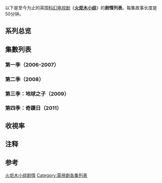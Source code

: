{{update|time=2018-06-27T01:42:01+00:00}}
{{noteTA
|T=zh-hans:火炬木小组集数列表; zh-hk:超疑特工集數列表; zh-tw:火炬木集數列表;
|1=zh-hans:火炬木小组; zh-hk:超疑特工; zh-tw:火炬木;
|2=zh-hans:神秘博士; zh-hk:異世奇人;zh-tw:超時空博士;
|3=zh-hans:火炬木研究院; zh-hant:炬木機關;
|4=zh-hans:万事皆变; zh-hant:随機應變;
|5=zh-hans:初到之日; zh-hant:首要任務;
|G1=Show
|G2=TV
|G3=PP
}}
以下是至今为止的英国[[科幻|科幻]][[电视剧|电视剧]]《'''[[火炬木小组|火炬木小组]]'''》的'''剧情列表'''。每集故事长度是50分钟。

== 系列总览 ==
<onlyinclude>{{Series overview
| color1     = #0D0709
| link1      = <includeonly>火炬木小组剧情列表</includeonly>#第一季（2006-2007）
| episodes1  = 13
| start1     = {{Start date|2006|10|22|df=y}}
| end1       = {{End date|2007|1|1|df=y}}

| color2     = #B11010
| link2      = <includeonly>火炬木小组剧情列表</includeonly>#第二季（2008）
| episodes2  = 13
| start2     = {{Start date|2008|1|16|df=y}}
| end2       = {{End date|2008|4|4|df=y}}

| color3     = #5C5743
| link3      = <includeonly>火炬木小组剧情列表</includeonly>#第三季：地球之子（2009）
| episodes3  = 5
| start3     = {{Start date|2009|7|6|df=y}}
| end3       = {{End date|2009|7|10|df=y}}

| color4     = #BFA747
| link4      = <includeonly>火炬木小组剧情列表</includeonly>#第四季：奇蹟日（2011）
| episodes4  = 10
| start4     = {{Start date|2011|7|8|df=y}}
| end4       = {{End date|2011|9|9|df=y}}
}}</onlyinclude>

==集數列表==
=== 第一季（2006-2007） ===

{{Episode table |background=#0D0709 |overall=6 |season=6 |title=18 |director=16 |writer=24 |airdate=14 |viewers=9 |country=英國 |viewersR= |episodes=
{{Episode list
 |EpisodeNumber   = 1
 |EpisodeNumber2  = 1
 |Title           = Everything Changes<br/>[[万事皆变|万事皆变]]
 |DirectedBy      = Brian Kelly
 |WrittenBy       = [[拉塞爾·T·戴維斯|拉塞爾·T·戴維斯]]
 |OriginalAirDate = {{Start date|2006|10|22|df=y}}
 |Viewers         = 2.52
 |LineColor       = 0D0709
 |Synopsis  = When Torchwood arrives on the scene of a brutal murder, WPC Gwen Cooper's burning curiosity is challenged. 
}}
{{Episode list
 |EpisodeNumber   = 2
 |EpisodeNumber2  = 2
 |Title           = Day One<br/>[[初到之日|初到之日]]
 |DirectedBy      = Brian Kelly
 |WrittenBy       = [[克里斯·奇布诺尔|克里斯·奇布诺尔]]
 |OriginalAirDate = {{Start date|2006|10|22|df=y}}
 |Viewers         = 2.50
 |LineColor       = 0D0709
}}
{{Episode list
 |EpisodeNumber   = 3
 |EpisodeNumber2  = 3
 |Title           = Ghost Machine<br/>[[鬼魂机器|鬼魂机器]]
 |DirectedBy      = Colin Teague
 |WrittenBy       = Helen Raynor
 |OriginalAirDate = {{Start date|2006|10|29|df=y}}
 |Viewers         = 1.77
 |LineColor       = 0D0709
}}
{{Episode list
 |EpisodeNumber   = 4
 |EpisodeNumber2  = 4
 |Title           = Cyberwoman<br/>[[女人造人|女人造人]]
 |DirectedBy      = James Strong
 |WrittenBy       = [[克里斯·奇布诺尔|克里斯·奇布诺尔]]
 |OriginalAirDate = {{Start date|2006|11|5|df=y}}
 |Viewers         = 1.39
 |LineColor       = 0D0709
}}
{{Episode list
 |EpisodeNumber   = 5
 |EpisodeNumber2  = 5
 |Title           = Small Worlds<br/>[[小小世界|小小世界]]
 |DirectedBy      = Alice Troughton
 |WrittenBy       = Peter J. Hammond
 |OriginalAirDate = {{Start date|2006|11|12|df=y}}
 |Viewers         = 1.26
 |LineColor       = 0D0709
}}
{{Episode list
 |EpisodeNumber   = 6
 |EpisodeNumber2  = 6
 |Title           = Countrycide<br/>[[乡村屠杀|乡村屠杀]]
 |DirectedBy      = Andy Goddard
 |WrittenBy       = [[克里斯·奇布诺尔|克里斯·奇布诺尔]]
 |OriginalAirDate = {{Start date|2006|11|19|df=y}}
 |Viewers         = 1.22
 |LineColor       = 0D0709
}}
{{Episode list
 |EpisodeNumber   = 7
 |EpisodeNumber2  = 7
 |Title           = Greeks Bearing Gifts<br/>[[希腊厚礼|希腊厚礼]]
 |DirectedBy      = Colin Teague
 |WrittenBy       = {{link-en|托比·韋候斯|Toby Whithouse}}
 |OriginalAirDate = {{Start date|2006|11|26|df=y}}
 |Viewers         = 1.31
 |LineColor       = 0D0709
}}
{{Episode list
 |EpisodeNumber   = 8
 |EpisodeNumber2  = 8
 |Title           = They Keep Killing Suzie<br/>[[不死苏茜|不死苏茜]]
 |DirectedBy      = James Strong
 |WrittenBy       = Paul Tomalin & Dan McCulloch
 |OriginalAirDate = {{Start date|2006|12|3|df=y}}
 |Viewers         = 1.12
 |LineColor       = 0D0709
}}
{{Episode list
 |EpisodeNumber   = 9
 |EpisodeNumber2  = 9
 |Title           = Random Shoes<br/>[[鞋子之谜|鞋子之谜]]
 |DirectedBy      = James Erskine
 |WrittenBy       = Jacquetta May
 |OriginalAirDate = {{Start date|2006|12|10|df=y}}
 |Viewers         = 1.08
 |LineColor       = 0D0709
}}
{{Episode list
 |EpisodeNumber   = 10
 |EpisodeNumber2  = 10
 |Title           = Out of Time<br/>[[时代错位|时代错位]]
 |DirectedBy      = Alice Troughton
 |WrittenBy       = Catherine Tregenna
 |OriginalAirDate = {{Start date|2006|12|17|df=y}}
 |Viewers         = 1.03
 |LineColor       = 0D0709
}}
{{Episode list
 |EpisodeNumber   = 11
 |EpisodeNumber2  = 11
 |Title           = Combat<br/>[[特殊决斗|特殊决斗]]
 |DirectedBy      = Andy Goddard
 |WrittenBy       = Noel Clarke
 |OriginalAirDate = {{Start date|2006|12|24|df=y}}
 |Viewers         = 0.83
 |LineColor       = 0D0709
}}
{{Episode list
 |EpisodeNumber   = 12
 |EpisodeNumber2  = 12
 |Title           = Captain Jack Harkness<br/>[[杰克上校_(电视剧)|杰克上校]]
 |DirectedBy      = Ashley Way
 |WrittenBy       = Catherine Tregenna
 |OriginalAirDate = {{Start date|2007|1|1|df=y}}
 |Viewers         = 1.23
 |LineColor       = 0D0709
}}
{{Episode list
 |EpisodeNumber   = 13
 |EpisodeNumber2  = 13
 |Title           = End of Days<br/>[[世界末日_(火炬木小组)|世界末日]]
 |DirectedBy      = Ashley Way
 |WrittenBy       = 克里斯·奇布诺尔
 |OriginalAirDate = {{Start date|2007|1|1|df=y}}
 |Viewers         = 1.23
 |LineColor       = 0D0709
}}
}}

=== 第二季（2008） ===

{{Episode table |background=#B11010 |overall=6 |season=6 |title=18 |director=16 |writer=24 |airdate=14 |viewers=9 |country=英國 |viewersR= |episodes=
{{Episode list
 |EpisodeNumber   = 14
 |EpisodeNumber2  = 1
 |Title           = Kiss Kiss, Bang Bang
 |DirectedBy      = Ashley Way
 |WrittenBy       = 克里斯·奇布诺尔
 |OriginalAirDate = {{Start date|2008|1|16|df=y}}
 |Viewers         = 4.22
 |LineColor       = B11010
}}
{{Episode list
 |EpisodeNumber   = 15
 |EpisodeNumber2  = 2
 |Title           = Sleeper
 |DirectedBy      = Colin Teague
 |WrittenBy       = James Moran
 |OriginalAirDate = {{Start date|2008|1|23|df=y}}
 |Viewers         = 3.78
 |LineColor       = B11010
}}
{{Episode list
 |EpisodeNumber   = 16
 |EpisodeNumber2  = 3
 |Title           = To the Last Man
 |DirectedBy      = Andy Goddard
 |WrittenBy       = Helen Raynor
 |OriginalAirDate = {{Start date|2008|1|30|df=y}}
 |Viewers         = 3.51
 |LineColor       = B11010
}}
{{Episode list
 |EpisodeNumber   = 17
 |EpisodeNumber2  = 4
 |Title           = Meat
 |DirectedBy      = Colin Teague
 |WrittenBy       = Catherine Tregenna
 |OriginalAirDate = {{Start date|2008|2|6|df=y}}
 |Viewers         = 3.28
 |LineColor       = B11010
}}
{{Episode list
 |EpisodeNumber   = 18
 |EpisodeNumber2  = 5
 |Title           = Adam
 |DirectedBy      = Andy Goddard
 |WrittenBy       = Catherine Tregenna
 |OriginalAirDate = {{Start date|2008|2|13|df=y}}
 |Viewers         = 3.79
 |LineColor       = B11010
}}
{{Episode list
 |EpisodeNumber   = 19
 |EpisodeNumber2  = 6
 |Title           = Reset
 |DirectedBy      = Ashley Way
 |WrittenBy       = J. C. Wilsher
 |OriginalAirDate = {{Start date|2008|2|13|df=y}}
 |Viewers         = 4.07
 |LineColor       = B11010
}}
{{Episode list
 |EpisodeNumber   = 20
 |EpisodeNumber2  = 7
 |Title           = Dead Man Walking
 |DirectedBy      = Andy Goddard
 |WrittenBy       = Matt Jones
 |OriginalAirDate = {{Start date|2008|2|20|df=y}}
 |Viewers         = 4.32
 |LineColor       = B11010
}}
{{Episode list
 |EpisodeNumber   = 21
 |EpisodeNumber2  = 8
 |Title           = A Day in the Death
 |DirectedBy      = Andy Goddard
 |WrittenBy       = Joseph Lidster
 |OriginalAirDate = {{Start date|2008|2|27|df=y}}
 |Viewers         = 4.26
 |LineColor       = B11010
}}
{{Episode list
 |EpisodeNumber   = 22
 |EpisodeNumber2  = 9
 |Title           = Something Borrowed
 |DirectedBy      = Ashley Way
 |WrittenBy       = Phil Ford
 |OriginalAirDate = {{Start date|2008|3|5|df=y}}
 |Viewers         = 3.75
 |LineColor       = B11010
}}
{{Episode list
 |EpisodeNumber   = 23
 |EpisodeNumber2  = 10
 |Title           = From Out of the Rain
 |DirectedBy      = Jonathan Fox Bassett
 |WrittenBy       = Peter J. Hammond
 |OriginalAirDate = {{Start date|2008|3|12|df=y}}
 |Viewers         = 3.85
 |LineColor       = B11010
}}
{{Episode list
 |EpisodeNumber   = 24
 |EpisodeNumber2  = 11
 |Title           = Adrift
 |DirectedBy      = Mark Everest
 |WrittenBy       = 克里斯·奇布诺尔
 |OriginalAirDate = {{Start date|2008|3|19|df=y}}
 |Viewers         = 3.49
 |LineColor       = B11010
}}
{{Episode list
 |EpisodeNumber   = 25
 |EpisodeNumber2  = 12
 |Title           = Fragments
 |DirectedBy      = Jonathan Fox Bassett
 |WrittenBy       = 克里斯·奇布诺尔
 |OriginalAirDate = {{Start date|2008|3|21|df=y}}
 |Viewers         = 3.69
 |LineColor       = B11010
}}
{{Episode list
 |EpisodeNumber   = 26
 |EpisodeNumber2  = 13
 |Title           = Exit Wounds
 |DirectedBy      = Ashley Way
 |WrittenBy       = 克里斯·奇布诺尔
 |OriginalAirDate = {{Start date|2008|4|4|df=y}}
 |Viewers         = 3.13
 |LineColor       = B11010
}}
}}

=== 第三季：地球之子（2009） ===

{{Episode table |background=#5C5743 |overall=6 |season=6 |title=18 |director=16 |writer=24 |airdate=14 |viewers=9 |country=英國 |viewersR=<ref>{{cite web |url= http://www.barb.co.uk/whats-new/weekly-top-10/? |title= Multichannel top 10 programmes (select BBC1, and week Jul 06 – Jul 12, 2009) |publisher= Barb |location= UK |accessdate= 25 February 2010 |archive-date= 2016-03-08 |archive-url= https://web.archive.org/web/20160308165825/http://www.barb.co.uk/whats-new/weekly-top-10 |dead-url= no }}</ref> |episodes=
{{Episode list/sublist|Torchwood: Children of Earth
 |EpisodeNumber   = 27
 |EpisodeNumber2  = 1
 |Title           = Day One
 |DirectedBy      = [[尤若斯·林恩|尤若斯·林恩]]
 |WrittenBy       = 拉塞尔·T·戴维斯
 |OriginalAirDate = {{Start date|2009|7|6|df=y}}
 |Viewers         = 6.47
 |LineColor       = 5C5743
}}
{{Episode list/sublist|Torchwood: Children of Earth
 |EpisodeNumber   = 28
 |EpisodeNumber2  = 2
 |Title           = Day Two
 |DirectedBy      = [[尤若斯·林恩|尤若斯·林恩]]
 |WrittenBy       = John Fay
 |OriginalAirDate = {{Start date|2009|7|7|df=y}}
 |Viewers         = 6.14
 |LineColor       = 5C5743
}}
{{Episode list/sublist|Torchwood: Children of Earth
 |EpisodeNumber   = 29
 |EpisodeNumber2  = 3
 |Title           = Day Three
 |DirectedBy      = [[尤若斯·林恩|尤若斯·林恩]]
 |WrittenBy       = 拉塞尔·T·戴维斯 & James Moran
 |OriginalAirDate = {{Start date|2009|7|8|df=y}}
 |Viewers         = 6.40
 |LineColor       = 5C5743
}}
{{Episode list/sublist|Torchwood: Children of Earth
 |EpisodeNumber   = 30
 |EpisodeNumber2  = 4
 |Title           = Day Four
 |DirectedBy      = [[尤若斯·林恩|尤若斯·林恩]]
 |WrittenBy       = John Fay
 |OriginalAirDate = {{Start date|2009|7|9|df=y}}
 |Viewers         = 6.76
 |LineColor       = 5C5743
}}
{{Episode list/sublist|Torchwood: Children of Earth
 |EpisodeNumber   = 31
 |EpisodeNumber2  = 5
 |Title           = Day Five
 |DirectedBy      = [[尤若斯·林恩|尤若斯·林恩]]
 |WrittenBy       = 拉塞尔·T·戴维斯
 |OriginalAirDate = {{Start date|2009|7|10|df=y}}
 |Viewers         = 6.58
 |LineColor       = 5C5743
}}
}}

=== 第四季：奇蹟日（2011） ===

{{Episode table |background=#BFA747 |overall=6 |season=6 |title=18 |director=16 |writer=24 |airdate=14 |viewers=9 |country=英國 |viewersR=<ref group="lower-alpha" name="Series4UK" />{{efn|These are the viewers for US / UK airings, in that order.<ref>{{cite web |title= Weekly top programmes overview |url= http://www.barb.co.uk/whats-new/weekly-top-30?_s=4 |publisher= [[BARB|BARB]] |date= 25 July 2011 |accessdate= 25 July 2011 |archive-date= 2016-03-06 |archive-url= https://web.archive.org/web/20160306031324/http://www.barb.co.uk/whats-new/weekly-top-30?_s=4 |dead-url= no }}</ref>}} |episodes=
{{Episode list/sublist|Torchwood: Miracle Day
|EpisodeNumber   = 32
|EpisodeNumber2  = 1
|Title           = The New World
|DirectedBy      = [[Bharat_Nalluri|Bharat Nalluri]]
|WrittenBy       = 拉塞尔·T·戴维斯
|OriginalAirDate = {{Start date|df=yes|2011|7|8|}}
|Viewers         = 1.51 / 6.59
|LineColor       = BFA747
}}
{{Episode list/sublist|Torchwood: Miracle Day
|EpisodeNumber   = 33
|EpisodeNumber2  = 2
|Title           = Rendition
|DirectedBy      = Billy Gierhart
|WrittenBy       = [[Doris_Egan|Doris Egan]]
|OriginalAirDate = {{Start date|df=yes|2011|7|15|}}
|Viewers         = 0.98 / 5.75
|LineColor       = BFA747
}}
{{Episode list/sublist|Torchwood: Miracle Day
|EpisodeNumber   = 34
|EpisodeNumber2  = 3
|Title           = Dead of Night
|DirectedBy      = Billy Gierhart
|WrittenBy       = [[Jane_Espenson|Jane Espenson]]
|OriginalAirDate = {{Start date|df=yes|2011|7|22|}}
|Viewers         = 1.02 / 5.49
|LineColor       = BFA747
}}
{{Episode list/sublist|Torchwood: Miracle Day
|EpisodeNumber   = 35
|EpisodeNumber2  = 4
|Title           = Escape to L.A.
|DirectedBy      = Billy Gierhart
|WrittenBy       = {{StoryTeleplay|s=Jim Gray|t=Jim Gray & [[John_Shiban|John Shiban]]}}
|OriginalAirDate = {{Start date|df=yes|2011|7|29|}}
|Viewers         = 0.94 / 5.19
|LineColor       = BFA747
}}
{{Episode list/sublist|Torchwood: Miracle Day
|EpisodeNumber   = 36
|EpisodeNumber2  = 5
|Title           = The Categories of Life
|DirectedBy      = Guy Ferland
|WrittenBy       = Jane Espenson
|OriginalAirDate = {{Start date|df=yes|2011|8|5|}}
|Viewers         = 1.02 / 5.17
|LineColor       = BFA747
}}
{{Episode list/sublist|Torchwood: Miracle Day
|EpisodeNumber   = 37
|EpisodeNumber2  = 6
|Title           = The Middle Men
|DirectedBy      = Guy Ferland
|WrittenBy       = John Shiban
|OriginalAirDate = {{Start date|df=yes|2011|8|12|}}
|Viewers         = 0.88 / 4.60
|LineColor       = BFA747
}}
{{Episode list/sublist|Torchwood: Miracle Day
|EpisodeNumber   = 38
|EpisodeNumber2  = 7
|Title           = Immortal Sins
|DirectedBy      = Gwyneth Horder-Payton
|WrittenBy       = Jane Espenson
|OriginalAirDate = {{Start date|df=yes|2011|8|19|}}
|Viewers         = 0.92 / 4.48
|LineColor       = BFA747
}}
{{Episode list/sublist|Torchwood: Miracle Day
|EpisodeNumber   = 39
|EpisodeNumber2  = 8
|Title           = End of the Road
|DirectedBy      = Gwyneth Horder-Payton
|WrittenBy       = {{StoryTeleplay|s=Ryan Scott|t=Jane Espenson & Ryan Scott}}
|OriginalAirDate = {{Start date|df=yes|2011|8|26|}}
|Viewers         = 1.17 / 4.64
|LineColor       = BFA747
}}
{{Episode list/sublist|Torchwood: Miracle Day
|EpisodeNumber   = 40
|EpisodeNumber2  = 9
|Title           = The Gathering
|DirectedBy      = Guy Ferland
|WrittenBy       = [[John_Fay_(writer)|John Fay]]
|OriginalAirDate = {{Start date|df=yes|2011|9|2|}}
|Viewers         = 1.05 / 4.63
|LineColor       = BFA747
}}
{{Episode list/sublist|Torchwood: Miracle Day
|EpisodeNumber   = 41
|EpisodeNumber2  = 10
|Title           = The Blood Line
|DirectedBy      = Billy Gierhart
|WrittenBy       = {{StoryTeleplay|s=Russell T Davies|t=Russell T Davies & Jane Espenson}}
|OriginalAirDate = {{Start date|df=yes|2011|9|9|}}
|Viewers         = 0.95 / 5.13
|LineColor       = BFA747
}}
}}

==收視率==
{{Television ratings graph
| title        = 火炬木
| country      = UK
| color1       = #0D0709
| color2       = #B11010
| color3       = #5C5743
| color4       = #BFA747
| x_intervals  = 5
| bar_width    = 10
| -
<!-- S01E01 -->| 2.52
<!-- S01E02 -->| 2.50
<!-- S01E03 -->| 1.77
<!-- S01E04 -->| 1.39
<!-- S01E05 -->| 1.26
<!-- S01E06 -->| 1.22
<!-- S01E07 -->| 1.31
<!-- S01E08 -->| 1.12
<!-- S01E09 -->| 1.08
<!-- S01E10 -->| 1.03
<!-- S01E11 -->| 0.83
<!-- S01E12 -->| 1.23
<!-- S01E13 -->| 1.23
| -
<!-- S02E01 -->| 4.22
<!-- S02E02 -->| 3.78
<!-- S02E03 -->| 3.51
<!-- S02E04 -->| 3.28
<!-- S02E05 -->| 3.79
<!-- S02E06 -->| 4.07
<!-- S02E07 -->| 4.32
<!-- S02E08 -->| 4.26
<!-- S02E09 -->| 3.75
<!-- S02E10 -->| 3.85
<!-- S02E11 -->| 3.49
<!-- S02E12 -->| 3.69
<!-- S02E13 -->| 3.13 
| -
<!-- S03E01 -->| 6.47
<!-- S03E02 -->| 6.14
<!-- S03E03 -->| 6.40
<!-- S03E04 -->| 6.76
<!-- S03E05 -->| 6.58
| -
<!-- S04E01 -->| 6.59
<!-- S04E02 -->| 5.75
<!-- S04E03 -->| 5.49
<!-- S04E04 -->| 5.19
<!-- S04E05 -->| 5.17
<!-- S04E06 -->| 4.60
<!-- S04E07 -->| 4.48 
<!-- S04E08 -->| 4.64
<!-- S04E09 -->| 4.63 
<!-- S04E10 -->| 5.13
}}

== 注释 ==
{{Reflist|group=lower-alpha|refs=
<ref group="lower-alpha" name="Series4UK">All episodes aired in the UK six days after the premiere of the episode in the U.S.</ref>
}}

==参考==
{{reflist}}

[[Category:火炬木小组剧情|]]
[[Category:電視劇各集列表|Category:電視劇各集列表]]